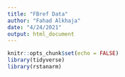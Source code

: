 ```yaml
---
title: "FBref Data"
author: "Fahad Alkhaja"
date: "4/24/2021"
output: html_document
---
```


```r
knitr::opts_chunk$set(echo = FALSE)
library(tidyverse)
library(rstanarm)
```

